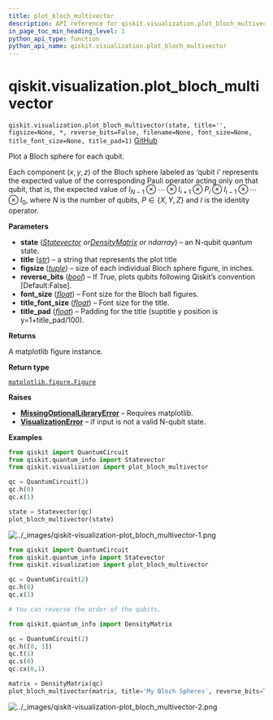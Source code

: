 ```yaml
---
title: plot_bloch_multivector
description: API reference for qiskit.visualization.plot_bloch_multivector
in_page_toc_min_heading_level: 1
python_api_type: function
python_api_name: qiskit.visualization.plot_bloch_multivector
---
```


<span id="qiskit-visualization-plot-bloch-multivector" />

# qiskit.visualization.plot\_bloch\_multivector

<span id="qiskit.visualization.plot_bloch_multivector" />

`qiskit.visualization.plot_bloch_multivector(state, title='', figsize=None, *, reverse_bits=False, filename=None, font_size=None, title_font_size=None, title_pad=1)` [GitHub](https://github.com/qiskit/qiskit/tree/stable/1.0/qiskit/visualization/state_visualization.py "view source code")

Plot a Bloch sphere for each qubit.

Each component $(x,y,z)$ of the Bloch sphere labeled as ‘qubit i’ represents the expected value of the corresponding Pauli operator acting only on that qubit, that is, the expected value of $I_{N-1} \otimes\dotsb\otimes I_{i+1}\otimes P_i \otimes I_{i-1}\otimes\dotsb\otimes I_0$, where $N$ is the number of qubits, $P\in \{X,Y,Z\}$ and $I$ is the identity operator.

**Parameters**

*   **state** ([*Statevector*](qiskit.quantum_info.Statevector "qiskit.quantum_info.Statevector")  *or*[*DensityMatrix*](qiskit.quantum_info.DensityMatrix "qiskit.quantum_info.DensityMatrix") *or ndarray*) – an N-qubit quantum state.
*   **title** ([*str*](https://docs.python.org/3/library/stdtypes.html#str "(in Python v3.12)")) – a string that represents the plot title
*   **figsize** ([*tuple*](https://docs.python.org/3/library/stdtypes.html#tuple "(in Python v3.12)")) – size of each individual Bloch sphere figure, in inches.
*   **reverse\_bits** ([*bool*](https://docs.python.org/3/library/functions.html#bool "(in Python v3.12)")) – If True, plots qubits following Qiskit’s convention \[Default:False].
*   **font\_size** ([*float*](https://docs.python.org/3/library/functions.html#float "(in Python v3.12)")) – Font size for the Bloch ball figures.
*   **title\_font\_size** ([*float*](https://docs.python.org/3/library/functions.html#float "(in Python v3.12)")) – Font size for the title.
*   **title\_pad** ([*float*](https://docs.python.org/3/library/functions.html#float "(in Python v3.12)")) – Padding for the title (suptitle y position is y=1+title\_pad/100).

**Returns**

A matplotlib figure instance.

**Return type**

[`matplotlib.figure.Figure`](https://matplotlib.org/stable/api/figure_api.html#matplotlib.figure.Figure "(in Matplotlib v3.8.3)")

**Raises**

*   [**MissingOptionalLibraryError**](exceptions#qiskit.exceptions.MissingOptionalLibraryError "qiskit.exceptions.MissingOptionalLibraryError") – Requires matplotlib.
*   [**VisualizationError**](visualization#qiskit.visualization.VisualizationError "qiskit.visualization.VisualizationError") – if input is not a valid N-qubit state.

**Examples**

```python
from qiskit import QuantumCircuit
from qiskit.quantum_info import Statevector
from qiskit.visualization import plot_bloch_multivector

qc = QuantumCircuit(2)
qc.h(0)
qc.x(1)

state = Statevector(qc)
plot_bloch_multivector(state)
```

![../\_images/qiskit-visualization-plot\_bloch\_multivector-1.png](/images/api/qiskit/qiskit-visualization-plot_bloch_multivector-1.png)

```python
from qiskit import QuantumCircuit
from qiskit.quantum_info import Statevector
from qiskit.visualization import plot_bloch_multivector

qc = QuantumCircuit(2)
qc.h(0)
qc.x(1)

# You can reverse the order of the qubits.

from qiskit.quantum_info import DensityMatrix

qc = QuantumCircuit(2)
qc.h([0, 1])
qc.t(1)
qc.s(0)
qc.cx(0,1)

matrix = DensityMatrix(qc)
plot_bloch_multivector(matrix, title='My Bloch Spheres', reverse_bits=True)
```

![../\_images/qiskit-visualization-plot\_bloch\_multivector-2.png](/images/api/qiskit/qiskit-visualization-plot_bloch_multivector-2.png)

